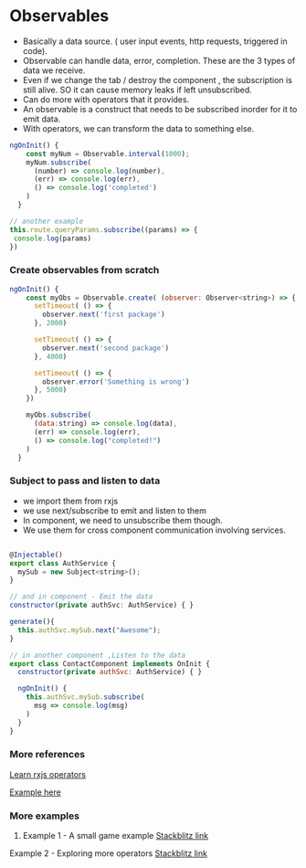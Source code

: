# Observables

- Basically a data source. ( user input events, http requests, triggered in code). 
- Observable can handle data, error, completion. These are the 3 types of data we receive.
- Even if we change the tab / destroy the component , the subscription is still alive. SO it can cause memory leaks if left unsubscribed.
- Can do more with operators that it provides.
- An observable is a construct that needs to be subscribed inorder for it to emit data.
- With operators, we can transform the data to something else. 

```js 
ngOnInit() {
    const myNum = Observable.interval(1000);
    myNum.subscribe(
      (number) => console.log(number),
      (err) => console.log(err),
      () => console.log('completed')
    )
  }

// another example 
this.route.queryParams.subscribe((params) => {
 console.log(params)
})
```

### Create observables from scratch 

```js 
ngOnInit() {
    const myObs = Observable.create( (observer: Observer<string>) => {
      setTimeout( () => {
        observer.next('first package')
      }, 2000)

      setTimeout( () => {
        observer.next('second package')
      }, 4000)

      setTimeout( () => {
        observer.error('Something is wrong')
      }, 5000)
    })

    myObs.subscribe(
      (data:string) => console.log(data),
      (err) => console.log(err),
      () => console.log("completed!")
    )
  }

```

### Subject to pass and listen to data 

- we import them from rxjs
- we use next/subscribe to emit and listen to them 
- In component, we need to unsubscribe them though.
- We use them for cross component communication involving services.

```js

@Injectable()
export class AuthService {
  mySub = new Subject<string>();
}

// and in component - Emit the data
constructor(private authSvc: AuthService) { }

generate(){
  this.authSvc.mySub.next("Awesome");
}

// in another component ,Listen to the data
export class ContactComponent implements OnInit {
  constructor(private authSvc: AuthService) { }

  ngOnInit() {
    this.authSvc.mySub.subscribe(
      msg => console.log(msg)
    )
  }
}

```
### More references
[Learn rxjs operators](https://www.learnrxjs.io/learn-rxjs/operators)

[Example here](https://stackblitz.com/edit/angular-ivy-yd24zc?file=src%2Fapp%2Fuser.service.ts)

### More examples 

1. Example 1 - A small game example
[Stackblitz link](https://stackblitz.com/edit/angular-ivy-xz1sz2?file=src%2Fapp%2Fapp.component.html)

Example 2 - Exploring more operators 
[Stackblitz link](https://stackblitz.com/edit/angular-ivy-oxpmqj?file=src%2Fapp%2Fapp.component.ts)